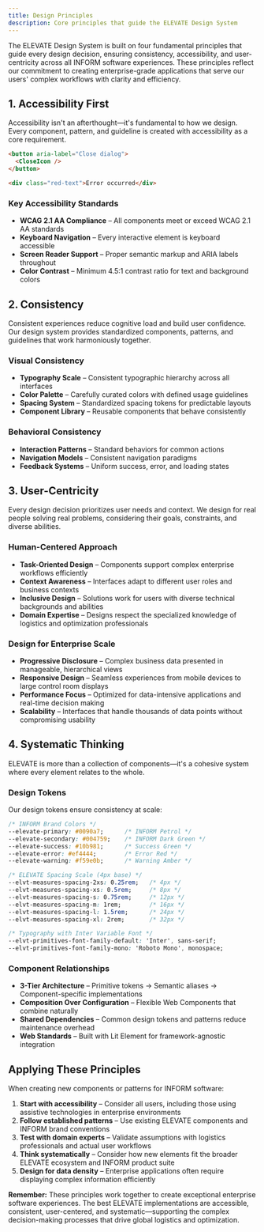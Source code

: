 ```yaml
---
title: Design Principles
description: Core principles that guide the ELEVATE Design System
---
```


<PageDescription>

The ELEVATE Design System is built on four fundamental principles that guide every design decision, ensuring consistency, accessibility, and user-centricity across all INFORM software experiences. These principles reflect our commitment to creating enterprise-grade applications that serve our users' complex workflows with clarity and efficiency.

</PageDescription>

## 1. Accessibility First

Accessibility isn't an afterthought—it's fundamental to how we design. Every component, pattern, and guideline is created with accessibility as a core requirement.

<DoDontRow>
  <DoDont type="do" aspectRatio="16:9" caption="Use semantic HTML and proper ARIA labels">
  
  ```html
  <button aria-label="Close dialog">
    <CloseIcon />
  </button>
  ```
  
  </DoDont>
  <DoDont type="dont" aspectRatio="16:9" caption="Rely solely on visual cues for important information">
  
  ```html
  <div class="red-text">Error occurred</div>
  ```
  
  </DoDont>
</DoDontRow>

### Key Accessibility Standards

- **WCAG 2.1 AA Compliance** – All components meet or exceed WCAG 2.1 AA standards
- **Keyboard Navigation** – Every interactive element is keyboard accessible
- **Screen Reader Support** – Proper semantic markup and ARIA labels throughout
- **Color Contrast** – Minimum 4.5:1 contrast ratio for text and background colors

## 2. Consistency

Consistent experiences reduce cognitive load and build user confidence. Our design system provides standardized components, patterns, and guidelines that work harmoniously together.

### Visual Consistency

- **Typography Scale** – Consistent typographic hierarchy across all interfaces
- **Color Palette** – Carefully curated colors with defined usage guidelines
- **Spacing System** – Standardized spacing tokens for predictable layouts
- **Component Library** – Reusable components that behave consistently

### Behavioral Consistency

- **Interaction Patterns** – Standard behaviors for common actions
- **Navigation Models** – Consistent navigation paradigms
- **Feedback Systems** – Uniform success, error, and loading states

## 3. User-Centricity

Every design decision prioritizes user needs and context. We design for real people solving real problems, considering their goals, constraints, and diverse abilities.

### Human-Centered Approach

- **Task-Oriented Design** – Components support complex enterprise workflows efficiently
- **Context Awareness** – Interfaces adapt to different user roles and business contexts
- **Inclusive Design** – Solutions work for users with diverse technical backgrounds and abilities
- **Domain Expertise** – Designs respect the specialized knowledge of logistics and optimization professionals

### Design for Enterprise Scale

- **Progressive Disclosure** – Complex business data presented in manageable, hierarchical views
- **Responsive Design** – Seamless experiences from mobile devices to large control room displays
- **Performance Focus** – Optimized for data-intensive applications and real-time decision making
- **Scalability** – Interfaces that handle thousands of data points without compromising usability

## 4. Systematic Thinking

ELEVATE is more than a collection of components—it's a cohesive system where every element relates to the whole.

### Design Tokens

Our design tokens ensure consistency at scale:

```css
/* INFORM Brand Colors */
--elevate-primary: #0090a7;      /* INFORM Petrol */
--elevate-secondary: #004759;    /* INFORM Dark Green */
--elevate-success: #10b981;      /* Success Green */
--elevate-error: #ef4444;        /* Error Red */
--elevate-warning: #f59e0b;      /* Warning Amber */

/* ELEVATE Spacing Scale (4px base) */
--elvt-measures-spacing-2xs: 0.25rem;   /* 4px */
--elvt-measures-spacing-xs: 0.5rem;     /* 8px */
--elvt-measures-spacing-s: 0.75rem;     /* 12px */
--elvt-measures-spacing-m: 1rem;        /* 16px */
--elvt-measures-spacing-l: 1.5rem;      /* 24px */
--elvt-measures-spacing-xl: 2rem;       /* 32px */

/* Typography with Inter Variable Font */
--elvt-primitives-font-family-default: 'Inter', sans-serif;
--elvt-primitives-font-family-mono: 'Roboto Mono', monospace;
```

### Component Relationships

- **3-Tier Architecture** – Primitive tokens → Semantic aliases → Component-specific implementations
- **Composition Over Configuration** – Flexible Web Components that combine naturally
- **Shared Dependencies** – Common design tokens and patterns reduce maintenance overhead
- **Web Standards** – Built with Lit Element for framework-agnostic integration

## Applying These Principles

When creating new components or patterns for INFORM software:

1. **Start with accessibility** – Consider all users, including those using assistive technologies in enterprise environments
2. **Follow established patterns** – Use existing ELEVATE components and INFORM brand conventions
3. **Test with domain experts** – Validate assumptions with logistics professionals and actual user workflows
4. **Think systematically** – Consider how new elements fit the broader ELEVATE ecosystem and INFORM product suite
5. **Design for data density** – Enterprise applications often require displaying complex information efficiently

<InlineNotification>

**Remember:** These principles work together to create exceptional enterprise software experiences. The best ELEVATE implementations are accessible, consistent, user-centered, and systematic—supporting the complex decision-making processes that drive global logistics and optimization.

</InlineNotification>